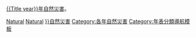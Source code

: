 <includeonly>{{portal|災害}}
[[{{Title year}}年]][[自然災害]]。
{{Yearnav|自然災害}}
[[Category:{{Title year}}年災難|Natural]]
[[Category:{{Title year}}年環境|Natural]]
[[Category:{{DECADE|{{Title year}}}}自然災害]]
[[Category:各年自然災害]]
</includeonly><noinclude>
{{documentation}}
[[Category:年表分類導航模板]]
</noinclude>